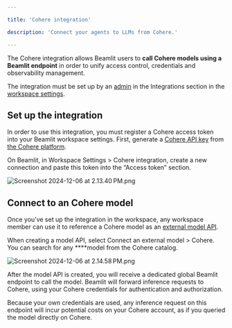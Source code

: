 ```yaml
---

title: 'Cohere integration'

description: 'Connect your agents to LLMs from Cohere.'

---
```


The Cohere integration allows Beamlit users to **call Cohere models using a Beamlit endpoint** in order to unify access control, credentials and observability management. 

The integration must be set up by an [admin](../Security/Workspace-access-control%2013847e47b1ea8151bd43efeccf5defe0) in the Integrations section in the [workspace settings](../Security/Workspace-access-control).

## Set up the integration

In order to use this integration, you must register a Cohere access token into your Beamlit workspace settings. First, generate a [Cohere API key](https://docs.cohere.com/v2/docs/rate-limits) from [the Cohere platform](https://dashboard.cohere.com/api-keys). 

On Beamlit, in Workspace Settings > Cohere integration, create a new connection and paste this token into the “Access token” section.

![Screenshot 2024-12-06 at 2.13.40 PM.png](Cohere/Screenshot_2024-12-06_at_2.13.40_PM.png)

## Connect to an Cohere model

Once you’ve set up the integration in the workspace, any workspace member can use it to reference a Cohere model as an [external model API](../Models/External-model-apis).

When creating a model API, select Connect an external model > Cohere. You can search for any ****model from the Cohere catalog.

![Screenshot 2024-12-06 at 2.14.58 PM.png](Cohere/Screenshot_2024-12-06_at_2.14.58_PM.png)

After the model API is created, you will receive a dedicated global Beamlit endpoint to call the model. Beamlit will forward inference requests to Cohere, using your Cohere credentials for authentication and authorization.

<Info>Because your own credentials are used, any inference request on this endpoint will incur potential costs on your Cohere account, as if you queried the model directly on Cohere.</Info>